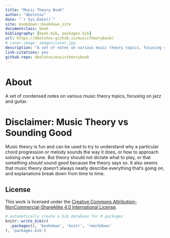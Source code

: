 ```yaml
--- 
title: "Music Theory Book"
author: "dbolotov"
date: "`r Sys.Date()`"
site: bookdown::bookdown_site
documentclass: book
bibliography: [book.bib, packages.bib]
url: https://dbolotov.github.io/musictheorybook/
# cover-image: images/cover.jpg
description: "A set of notes on various music theory topics, focusing on jazz guitar."
link-citations: yes
github-repo: dbolotov/musictheorybook
---
```


# About {-}

A set of condensed notes on various music theory topics, focusing on jazz and guitar.

# Disclaimer: Music Theory vs Sounding Good {-}
Music theory is fun and can be used to try to understand why a particular chord progression or melody sounds the way it does, or how to approach soloing over a tune. But theory should not dictate what to play, or that something *should* sound good because the theory says so. It also seems that music theory doesn't always neatly describe everything that's going on, and explanations break down from time to time.

## License {-}

This work is licensed under the [Creative Commons Attribution-NonCommercial-ShareAlike 4.0 International License](http://creativecommons.org/licenses/by-nc-sa/4.0/).

```r
# automatically create a bib database for R packages
knitr::write_bib(c(
  .packages(), 'bookdown', 'knitr', 'rmarkdown'
), 'packages.bib')
```
